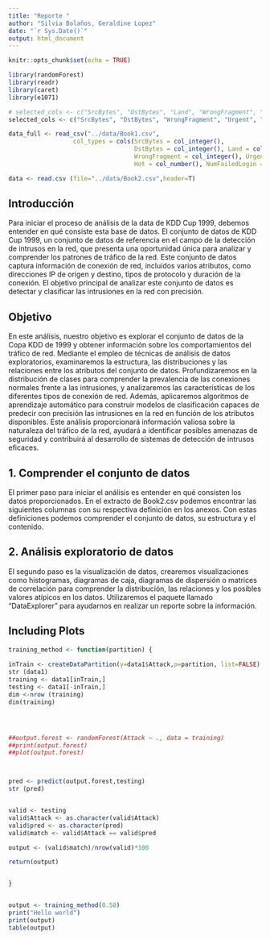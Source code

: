 ```yaml
---
title: "Reporte "
author: "Silvia Bolaños, Geraldine Lopez"
date: "`r Sys.Date()`"
output: html_document
---
```


```r
knitr::opts_chunk$set(echo = TRUE)

library(randomForest)
library(readr)
library(caret)
library(e1071)

# selected_cols <- c("SrcBytes", "DstBytes", "Land", "WrongFragment", "Urgent", "SameSrvRate", "LoggedIn",  "DstHostSameSrvRate", "DstHostSrvCount","Flag","Attack" )
selected_cols <- c("SrcBytes", "DstBytes", "WrongFragment", "Urgent", "SameSrvRate", "LoggedIn",  "DstHostSameSrvRate", "DstHostSrvCount","Flag","Attack" )


```
  


```r
data_full <- read_csv("../data/Book1.csv",
                  col_types = cols(SrcBytes = col_integer(),
                                   DstBytes = col_integer(), Land = col_integer(),
                                   WrongFragment = col_integer(), Urgent = col_number(),
                                   Hot = col_number(), NumFailedLogin = col_integer()))

data <- read.csv (file="../data/Book2.csv",header=T)

```

## Introducción
Para iniciar el proceso de análisis de la data de KDD Cup 1999, debemos entender en qué consiste esta base de datos. El conjunto de datos de KDD Cup 1999, un conjunto de datos de referencia en el campo de la detección de intrusos en la red, que presenta una oportunidad única para analizar y comprender los patrones de tráfico de la red. Este conjunto de datos captura información de conexión de red, incluidos varios atributos, como direcciones IP de origen y destino, tipos de protocolo y duración de la conexión. El objetivo principal de analizar este conjunto de datos es detectar y clasificar las intrusiones en la red con precisión.


## Objetivo
En este análisis, nuestro objetivo es explorar el conjunto de datos de la Copa KDD de 1999 y obtener información sobre los comportamientos del tráfico de red. Mediante el empleo de técnicas de análisis de datos exploratorios, examinaremos la estructura, las distribuciones y las relaciones entre los atributos del conjunto de datos. Profundizaremos en la distribución de clases para comprender la prevalencia de las conexiones normales frente a las intrusiones, y analizaremos las características de los diferentes tipos de conexión de red. Además, aplicaremos algoritmos de aprendizaje automático para construir modelos de clasificación capaces de predecir con precisión las intrusiones en la red en función de los atributos disponibles. Este análisis proporcionará información valiosa sobre la naturaleza del tráfico de la red, ayudará a identificar posibles amenazas de seguridad y contribuirá al desarrollo de sistemas de detección de intrusos eficaces. 

##  1. Comprender el conjunto de datos

El primer paso para iniciar el análisis es entender en qué consisten los datos proporcionados. En el extracto de Book2.csv podemos encontrar las siguientes columnas con su respectiva definición en los anexos. Con estas definiciones podemos comprender el conjunto de datos, su estructura y el contenido. 

## 2.	Análisis exploratorio de datos
El segundo paso es la visualización de datos, crearemos visualizaciones como histogramas, diagramas de caja, diagramas de dispersión o matrices de correlación para comprender la distribución, las relaciones y los posibles valores atípicos en los datos. Utilizaremos el paquete llamado “DataExplorer” para ayudarnos en realizar un reporte sobre la información.


## Including Plots

```r

training_method <- function(partition) {
  
inTrain <- createDataPartition(y=data1$Attack,p=partition, list=FALSE)
str (data1)
training <- data1[inTrain,]
testing <- data1[-inTrain,]
dim <-nrow (training)
dim(training)




##output.forest <- randomForest(Attack ~ ., data = training)
##print(output.forest)
##plot(output.forest)



pred <- predict(output.forest,testing)
str (pred)


valid <- testing
valid$Attack <- as.character(valid$Attack)
valid$pred <- as.character(pred)
valid$match <- valid$Attack == valid$pred

output <- (valid$match)/nrow(valid)*100

return(output)


}


output <- training_method(0.50)
print("Hello world")
print(output)
table(output)
```

